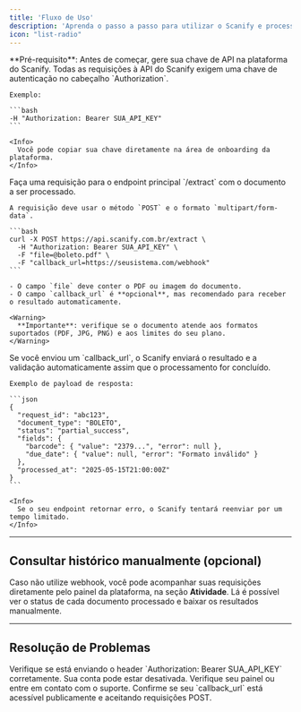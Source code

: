 ```yaml
---
title: 'Fluxo de Uso'
description: 'Aprenda o passo a passo para utilizar o Scanify e processar documentos com OCR e validação automática'
icon: "list-radio"
---
```


<Info>
  **Pré-requisito**: Antes de começar, gere sua chave de API na plataforma do Scanify.
</Info>

<Steps>
  <Step title="Autentique-se com sua chave de API">
    Todas as requisições à API do Scanify exigem uma chave de autenticação no cabeçalho `Authorization`.

    Exemplo:

    ```bash
    -H "Authorization: Bearer SUA_API_KEY"
    ```

    <Info>
      Você pode copiar sua chave diretamente na área de onboarding da plataforma.
    </Info>
  </Step>

  <Step title="Envie um documento para processamento">
    Faça uma requisição para o endpoint principal `/extract` com o documento a ser processado.

    A requisição deve usar o método `POST` e o formato `multipart/form-data`.

    ```bash
    curl -X POST https://api.scanify.com.br/extract \
      -H "Authorization: Bearer SUA_API_KEY" \
      -F "file=@boleto.pdf" \
      -F "callback_url=https://seusistema.com/webhook"
    ```

    - O campo `file` deve conter o PDF ou imagem do documento.
    - O campo `callback_url` é **opcional**, mas recomendado para receber o resultado automaticamente.

    <Warning>
      **Importante**: verifique se o documento atende aos formatos suportados (PDF, JPG, PNG) e aos limites do seu plano.
    </Warning>
  </Step>

  <Step title="Receba o resultado via Webhook">
    Se você enviou um `callback_url`, o Scanify enviará o resultado e a validação automaticamente assim que o processamento for concluído.

    Exemplo de payload de resposta:

    ```json
    {
      "request_id": "abc123",
      "document_type": "BOLETO",
      "status": "partial_success",
      "fields": {
        "barcode": { "value": "2379...", "error": null },
        "due_date": { "value": null, "error": "Formato inválido" }
      },
      "processed_at": "2025-05-15T21:00:00Z"
    }
    ```

    <Info>
      Se o seu endpoint retornar erro, o Scanify tentará reenviar por um tempo limitado.
    </Info>
  </Step>
</Steps>

---

## Consultar histórico manualmente (opcional)

Caso não utilize webhook, você pode acompanhar suas requisições diretamente pelo painel da plataforma, na seção **Atividade**. Lá é possível ver o status de cada documento processado e baixar os resultados manualmente.

---

## Resolução de Problemas

<AccordionGroup>
  <Accordion title="Erro 401 - Unauthorized"> Verifique se está enviando o header `Authorization: Bearer SUA_API_KEY` corretamente. </Accordion>
  <Accordion title="Erro 403 - Conta Inativa"> Sua conta pode estar desativada. Verifique seu painel ou entre em contato com o suporte. </Accordion>
  <Accordion title="Documento não retornou resultado"> Confirme se seu `callback_url` está acessível publicamente e aceitando requisições POST. </Accordion>
</AccordionGroup>

